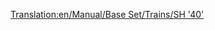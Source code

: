 [[Translation:en/Manual/Base Set/Trains/SH '40']]
{{en/Manual/Base Set/Trains/Trains|Cost=£35,156 ($70.312)
|Speed=177 kph (110 mph)
|Weight=82 t
|Power=5,000 hp (6.704 kW)
|Annual=£2,882 ($5.764)
|Designed=1973
|Lifespan=23
|Capacity=N/A
|Description=No description has been written for this train yet. If you know something about this train, feel free to edit this page and add it!
|Real-life=[http://en.wikipedia.org/wiki/British_Rail_Class_87 British Rail Class 87]
}}
